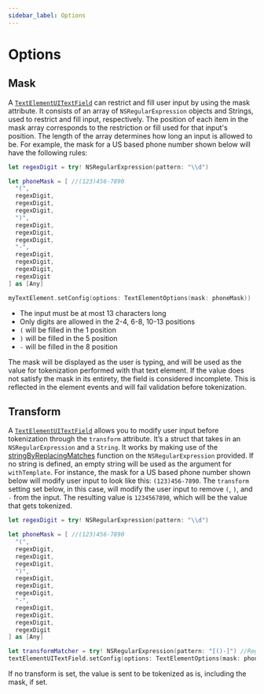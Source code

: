 ```yaml
---
sidebar_label: Options
---
```



# Options

## Mask

A [`TextElementUITextField`](/docs/sdks/mobile/ios/types#text-element-ui-text-field) can restrict and fill user input by using the mask attribute.
It consists of an array of `NSRegularExpression` objects and Strings, used to restrict and fill input, respectively.
The position of each item in the mask array corresponds to the restriction or fill used for that input's position.
The length of the array determines how long an input is allowed to be.
For example, the mask for a US based phone number shown below will have the following rules:

```swift showLineNumbers
let regexDigit = try! NSRegularExpression(pattern: "\\d")

let phoneMask = [ //(123)456-7890
  "(",
  regexDigit,
  regexDigit,
  regexDigit,
  ")",
  regexDigit,
  regexDigit,
  regexDigit,
  "-",
  regexDigit,
  regexDigit,
  regexDigit,
  regexDigit
] as [Any]

myTextElement.setConfig(options: TextElementOptions(mask: phoneMask))
```

- The input must be at most 13 characters long
- Only digits are allowed in the 2-4, 6-8, 10-13 positions
- `(` will be filled in the 1 position
- `)` will be filled in the 5 position
- `-` will be filled in the 8 position

The mask will be displayed as the user is typing, and will be used as the value for tokenization performed with that text element. If the value does not satisfy the mask in its entirety, the field is considered incomplete. This is reflected in the element events and will fail validation before tokenization.

## Transform

A [`TextElementUITextField`](/docs/sdks/mobile/ios/types#text-element-ui-text-field) allows you to modify user input before tokenization through the `transform` attribute. It’s a struct that takes in an `NSRegularExpression` and a `String`.
It works by making use of the [stringByReplacingMatches](https://developer.apple.com/documentation/foundation/nsregularexpression/1413740-stringbyreplacingmatches) function on the `NSRegularExpression` provided.
If no string is defined, an empty string will be used as the argument for `withTemplate`. For instance, the mask for a US based phone number shown below will modify user input to look like this: `(123)456-7890`.
The `transform` setting set below, in this case, will modify the user input to remove `(`, `)`, and `-` from the input. The resulting value is `1234567890`, which will be the value that gets tokenized.

```swift showLineNumbers
let regexDigit = try! NSRegularExpression(pattern: "\\d")

let phoneMask = [ //(123)456-7890
  "(",
  regexDigit,
  regexDigit,
  regexDigit,
  ")",
  regexDigit,
  regexDigit,
  regexDigit,
  "-",
  regexDigit,
  regexDigit,
  regexDigit,
  regexDigit
] as [Any]

let transformMatcher = try! NSRegularExpression(pattern: "[()-]") //Regex to remove parentheses & dashes
textElementUITextField.setConfig(options: TextElementOptions(mask: phoneMask, transform: ElementTransform(matcher: transformMatcher))
```

<Alert>
  If no transform is set, the value is sent to be tokenized as is, including the mask, if set.
</Alert>
